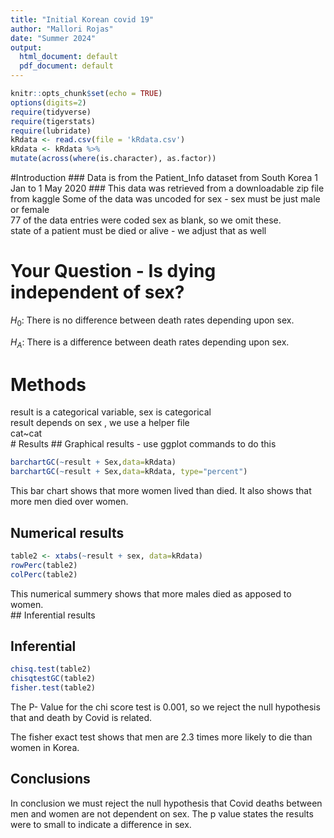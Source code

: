 ```yaml
---
title: "Initial Korean covid 19"
author: "Mallori Rojas"
date: "Summer 2024"
output:
  html_document: default
  pdf_document: default
---
```


```r
knitr::opts_chunk$set(echo = TRUE)
options(digits=2)
require(tidyverse)
require(tigerstats)
require(lubridate)
kRdata <- read.csv(file = 'kRdata.csv')
kRdata <- kRdata %>%
mutate(across(where(is.character), as.factor))
```
#Introduction
### Data is from the Patient_Info dataset from South Korea 1 Jan to 1 May 2020
### This data was retrieved from a downloadable zip file from kaggle
Some of the data was uncoded for sex - sex must be just male or female  
77 of the data entries were coded sex  as blank, so we omit these.  
state of a patient must be died or alive - we adjust that as well      

# Your Question - Is dying independent of sex?

$H_0$:
There is no difference between death rates depending upon sex.

$H_A$: There is a difference between death rates depending upon sex.

# Methods

result is a categorical variable, sex is categorical  
result depends on sex , we use a helper file  
cat~cat  
# Results
## Graphical results - use ggplot commands to do this  
```r
barchartGC(~result + Sex,data=kRdata)
barchartGC(~result + Sex,data=kRdata, type="percent")
```
  This bar chart shows that more women lived than died. It also shows that more men died over women. 
  
## Numerical results
```r
table2 <- xtabs(~result + sex, data=kRdata)
rowPerc(table2)
colPerc(table2)
```
This numerical summery shows that more males died as apposed to women.  
## Inferential results 


## Inferential  

```r
chisq.test(table2)
chisqtestGC(table2)
fisher.test(table2)
```

The P- Value for the chi score test is 0.001, so we reject the null hypothesis that and death by Covid is related.

The fisher exact test shows that men are 2.3 times more likely to die than women in Korea.




## Conclusions


In conclusion we must reject the null hypothesis that Covid deaths between men and women are not dependent on sex. The p value states the results were to small to indicate a difference in sex.
